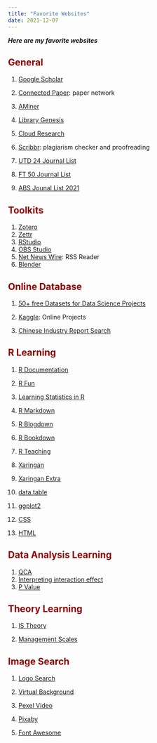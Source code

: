 ```yaml
---
title: "Favorite Websites"
date: 2021-12-07
---
```


***Here are my favorite websites***

## <font color= "darkred"> General </font>

1.  [Google Scholar](https://scholar.google.com)

2.  [Connected Paper](https://www.connectedpapers.com): paper network

3.  [AMiner](https://www.aminer.org)

4.  [Library Genesis](http://libgen.rs)

5.  [Cloud Research](https://www.cloudresearch.com)

6.  [Scribbr](https://www.scribbr.com): plagiarism checker and proofreading

7.  [UTD 24 Journal List](https://jsom.utdallas.edu/the-utd-top-100-business-school-research-rankings/)

8.  [FT 50 Journal List](https://www.ft.com/content/3405a512-5cbb-11e1-8f1f-00144feabdc0)

9.  [ABS Jounal List 2021](https://www.researchgate.net/publication/352767191_Academic_Journal_Guide_2021_It_was_earlier_ABS_2021_Ranking_list)

## <font color= "darkred"> Toolkits </font>

1.  [Zotero](https://www.zotero.org)
2.  [Zettr](https://www.zettlr.com)
3.  [RStudio](https://www.rstudio.com)
4.  [OBS Studio](https://obsproject.com/zh-tw)
5.  [Net News Wire](https://netnewswire.com): RSS Reader
6.  [Blender](https://www.blender.org)

## <font color= "darkred"> Online Database </font>

1.  [50+ free Datasets for Data Science Projects](https://blog.journeyofanalytics.com/50-free-datasets-for-data-science-projects/)

2.  [Kaggle](https://www.kaggle.com): Online Projects

3.  [Chinese Industry Report Search](http://report.seedsufe.com/index)

## <font color= "darkred"> R Learning </font>

1.  [R Documentation](https://www.rdocumentation.org/?=ggplot&=%s)

2.  [R Fun](https://rfun.library.duke.edu)

3.  [Learning Statistics in R](https://ademos.people.uic.edu/index.html)

4.  [R Markdown](https://bookdown.org/yihui/rmarkdown/yihui-xie.html)

5.  [R Blogdown](https://bookdown.org/yihui/blogdown/)

6.  [R Bookdown](https://bookdown.org/yihui/bookdown/)

7.  [R Teaching](https://education.rstudio.com/teach/tools/)

8.  [Xaringan](https://bookdown.org/yihui/rmarkdown/xaringan.html)

9.  [Xaringan Extra](https://pkg.garrickadenbuie.com/xaringanExtra/#/README?id=xaringanextra)

10. [data.table](https://cran.r-project.org/web/packages/data.table/vignettes/datatable-intro.html)

11. [ggplot2](https://ggplot2-book.org)

12. [CSS](https://www.w3schools.com/css/css_background.asp)

13. [HTML](https://www.w3schools.com/html/html_intro.asp)

## <font color= "darkred"> Data Analysis Learning </font>

1.  [QCA](https://www.bilibili.com/video/BV1nh411k7o4?p=1)
2.  [Interpreting interaction effect](http://www.jeremydawson.com/slopes.htm)
3.  [P Value](http://p-curve.com)

## <font color= "darkred"> Theory Learning </font>

1.  [IS Theory](https://is.theorizeit.org/wiki/Main_Page)

2.  [Management Scales](https://en.wikibooks.org/wiki/Handbook_of_Management_Scales#I)

## <font color= "darkred"> Image Search </font>

1.  [Logo Search](http://instantlogosearch.com)

2.  [Virtual Background](https://coverr.co/stock-video-footage/zoom-virtual-backgrounds)

3.  [Pexel Video](https://www.pexels.com/videos/)

4.  [Pixaby](https://pixabay.com)

5.  [Font Awesome](https://fontawesome.com)
